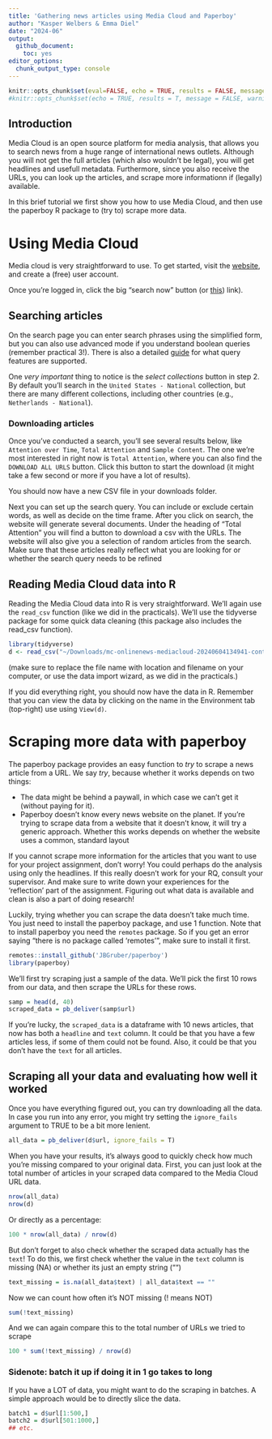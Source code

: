 ```yaml
---
title: 'Gathering news articles using Media Cloud and Paperboy'
author: "Kasper Welbers & Emma Diel"
date: "2024-06"
output: 
  github_document:
    toc: yes
editor_options: 
  chunk_output_type: console
---
```


```r
knitr::opts_chunk$set(eval=FALSE, echo = TRUE, results = FALSE, message = FALSE, warning = FALSE, fig.keep='none')
#knitr::opts_chunk$set(echo = TRUE, results = T, message = FALSE, warning = FALSE)
```

## Introduction

Media Cloud is an open source platform for media analysis, that allows you to search news from a huge range of international news outlets. Although you will not get the full articles (which also wouldn't be legal), you will get headlines and usefull metadata. Furthermore, since you also receive the URLs, you can look up the articles, and scrape more informationn if (legally) available.

In this brief tutorial we first show you how to use Media Cloud, and then use the paperboy R package to (try to) scrape more data.

# Using Media Cloud

Media cloud is very straightforward to use. To get started, visit the [website](<https://search.mediacloud.org/>), and create a (free) user account.

Once you're logged in, click the big "search now" button (or [this](<https://search.mediacloud.org/search>)) link).

## Searching articles

On the search page you can enter search phrases using the simplified form, but you can also use advanced mode if you understand boolean queries (remember practical 3!). There is also a detailed [guide](<https://search.mediacloud.org/>) for what query features are supported.

One *very important* thing to notice is the *select collections* button in step 2. By default you'll search in the `United States - National` collection, but there are many different collections, including other countries (e.g., `Netherlands - National`).

### Downloading articles

Once you've conducted a search, you'll see several results below, like `Attention over Time`, `Total Attention` and `Sample Content`. The one we're most interested in right now is `Total Attention`, where you can also find the `DOWNLOAD ALL URLS` button. Click this button to start the download (it might take a few second or more if you have a lot of results).

You should now have a new CSV file in your downloads folder.

Next you can set up the search query. You can include or exclude certain words, as well as decide on the time frame. After you click on search, the website will generate several documents. Under the heading of "Total Attention" you will find a button to download a csv with the URLs. The website will also give you a selection of random articles from the search. Make sure that these articles really reflect what you are looking for or whether the search query needs to be refined

## Reading Media Cloud data into R

Reading the Media Cloud data into R is very straightforward. We'll again use the `read_csv` function (like we did in the practicals). We'll use the tidyverse package for some quick data cleaning (this package also includes the read_csv function).

```r
library(tidyverse)
d <- read_csv("~/Downloads/mc-onlinenews-mediacloud-20240604134941-content.csv")
```

(make sure to replace the file name with location and filename on your computer, or use the data import wizard, as we did in the practicals.)

If you did everything right, you should now have the data in R. Remember that you can view the data by clicking on the name in the Environment tab (top-right) use using `View(d)`.

# Scraping more data with paperboy

The paperboy package provides an easy function to *try* to scrape a news article from a URL. We say *try*, because whether it works depends on two things:

-   The data might be behind a paywall, in which case we can't get it (without paying for it).
-   Paperboy doesn't know every news website on the planet. If you're trying to scrape data from a website that it doesn't know, it will try a generic approach. Whether this works depends on whether the website uses a common, standard layout

If you cannot scrape more information for the articles that you want to use for your project assignment, don't worry! You could perhaps do the analysis using only the headlines. If this really doesn't work for your RQ, consult your supervisor. And make sure to write down your experiences for the 'reflection' part of the assignment. Figuring out what data is available and clean is also a part of doing research!

Luckily, trying whether you can scrape the data doesn't take much time. You just need to install the paperboy package, and use 1 function. Note that to install paperboy you need the `remotes` package. So if you get an error saying "there is no package called 'remotes'", make sure to install it first.

```r
remotes::install_github('JBGruber/paperboy')
library(paperboy)
```

We'll first try scraping just a sample of the data. We'll pick the first 10 rows from our data, and then scrape the URLs for these rows.

```r
samp = head(d, 40)
scraped_data = pb_deliver(samp$url)
```

If you're lucky, the `scraped_data` is a dataframe with 10 news articles, that now has both a `headline` and `text` column. It could be that you have a few articles less, if some of them could not be found. Also, it could be that you don't have the `text` for all articles.

## Scraping all your data and evaluating how well it worked

Once you have everything figured out, you can try downloading all the data. In case you run into any error, you might try setting the `ignore_fails` argument to TRUE to be a bit more lenient.

```r
all_data = pb_deliver(d$url, ignore_fails = T)
```

When you have your results, it's always good to quickly check how much you're missing compared to your original data. First, you can just look at the total number of articles in your scraped data compared to the Media Cloud URL data.

```r
nrow(all_data)
nrow(d)
```

Or directly as a percentage:

```r
100 * nrow(all_data) / nrow(d)
```

But don't forget to also check whether the scraped data actually has the `text`! To do this, we first check whether the value in the `text` column is missing (NA) or whether its just an empty string ("")

```r
text_missing = is.na(all_data$text) | all_data$text == ""
```

Now we can count how often it's NOT missing (! means NOT)

```r
sum(!text_missing)
```

And we can again compare this to the total number of URLs we tried to scrape

```r
100 * sum(!text_missing) / nrow(d)
```

### Sidenote: batch it up if doing it in 1 go takes to long

If you have a LOT of data, you might want to do the scraping in batches. A simple approach would be to directly slice the data.

```r
batch1 = d$url[1:500,]
batch2 = d$url[501:1000,]
## etc.
```

